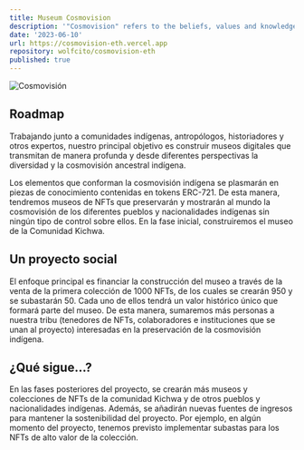 ```yaml
---
title: Museum Cosmovision
description: '"Cosmovision" refers to the beliefs, values and knowledge systems that articulate the social life of indigenous groups. With time, knowledge has been lost; we want to preserve it in a decentralized and perpetual way.'
date: '2023-06-10'
url: https://cosmovision-eth.vercel.app
repository: wolfcito/cosmovision-eth
published: true
---
```


![Cosmovisión](/cosmovision.jpg)

## Roadmap

Trabajando junto a comunidades indígenas, antropólogos, historiadores y otros expertos, nuestro principal objetivo es construir museos digitales que transmitan de manera profunda y desde diferentes perspectivas la diversidad y la cosmovisión ancestral indígena.

Los elementos que conforman la cosmovisión indígena se plasmarán en piezas de conocimiento contenidas en tokens ERC-721. De esta manera, tendremos museos de NFTs que preservarán y mostrarán al mundo la cosmovisión de los diferentes pueblos y nacionalidades indígenas sin ningún tipo de control sobre ellos. En la fase inicial, construiremos el museo de la Comunidad Kichwa.

## Un proyecto social

El enfoque principal es financiar la construcción del museo a través de la venta de la primera colección de 1000 NFTs, de los cuales se crearán 950 y se subastarán 50. Cada uno de ellos tendrá un valor histórico único que formará parte del museo. De esta manera, sumaremos más personas a nuestra tribu (tenedores de NFTs, colaboradores e instituciones que se unan al proyecto) interesadas en la preservación de la cosmovisión indígena.

## ¿Qué sigue...?

En las fases posteriores del proyecto, se crearán más museos y colecciones de NFTs de la comunidad Kichwa y de otros pueblos y nacionalidades indígenas. Además, se añadirán nuevas fuentes de ingresos para mantener la sostenibilidad del proyecto. Por ejemplo, en algún momento del proyecto, tenemos previsto implementar subastas para los NFTs de alto valor de la colección.
